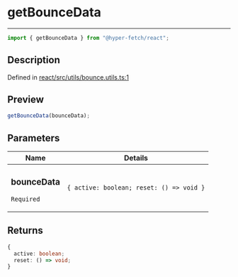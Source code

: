 # getBounceData

<div class="api-docs__separator" data-reactroot="">

---

</div><div class="api-docs__import" data-reactroot="">

```ts
import { getBounceData } from "@hyper-fetch/react";
```

</div><div class="api-docs__section">

## Description

</div><div class="api-docs__description"><span class="api-docs__do-not-parse">

</span></div><p class="api-docs__definition">

Defined in
[react/src/utils/bounce.utils.ts:1](https://github.com/BetterTyped/hyper-fetch/blob/c44d728f/packages/react/src/utils/bounce.utils.ts#L1)

</p><div class="api-docs__section">

## Preview

</div><div class="api-docs__preview fn">

```ts
getBounceData(bounceData);
```

</div><div class="api-docs__section">

## Parameters

</div>
<div class="api-docs__parameters">
<table>
<thead><tr><th>Name</th><th>Details</th></tr></thead>
<tbody><tr param-data="bounceData"><td class="api-docs__param-name required">

### bounceData

`Required`

</td><td class="api-docs__param-type">

`{ active: boolean; reset: () => void }`

</td></tr></tbody></table></div><div class="api-docs__section">

## Returns

</div><div class="api-docs__returns">

```ts
{
  active: boolean;
  reset: () => void;
}
```

</div>
